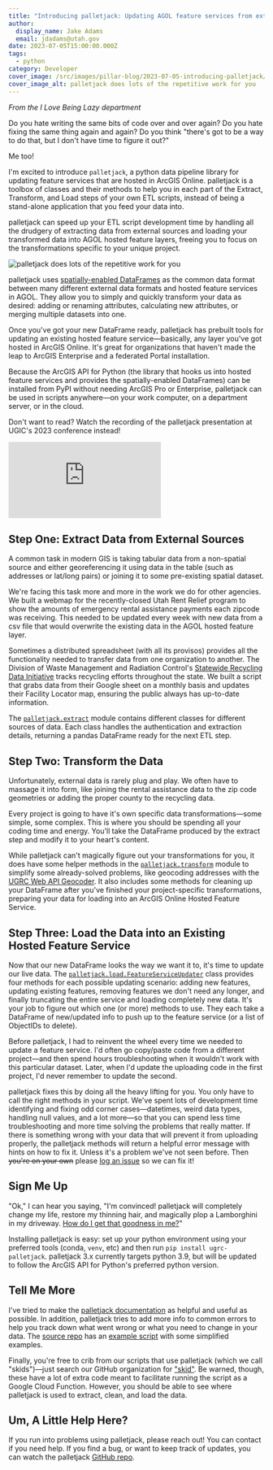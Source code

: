 ```yaml
---
title: "Introducing palletjack: Updating AGOL feature services from external sources"
author:
  display_name: Jake Adams
  email: jdadams@utah.gov
date: 2023-07-05T15:00:00.000Z
tags:
  - python
category: Developer
cover_image: /src/images/pillar-blog/2023-07-05-introducing-palletjack/palletjack_overview.png
cover_image_alt: palletjack does lots of the repetitive work for you
---
```



_From the I Love Being Lazy department_

Do you hate writing the same bits of code over and over again? Do you hate fixing the same thing again and again? Do you think "there's got to be a way to do that, but I don't have time to figure it out?"

Me too!

I'm excited to introduce `palletjack`, a python data pipeline library for updating feature services that are hosted in ArcGIS Online. palletjack is a toolbox of classes and their methods to help you in each part of the Extract, Transform, and Load steps of your own ETL scripts, instead of being a stand-alone application that you feed your data into.

palletjack can speed up your ETL script development time by handling all the drudgery of extracting data from external sources and loading your transformed data into AGOL hosted feature layers, freeing you to focus on the transformations specific to your unique project.

![palletjack does lots of the repetitive work for you](../../images/pillar-blog/2023-07-05-introducing-palletjack/palletjack_overview.png)

palletjack uses [spatially-enabled DataFrames](https://developers.arcgis.com/python/guide/introduction-to-the-spatially-enabled-dataframe/) as the common data format between many different external data formats and hosted feature services in AGOL. They allow you to simply and quickly transform your data as desired: adding or renaming attributes, calculating new attributes, or merging multiple datasets into one.

Once you've got your new DataFrame ready, palletjack has prebuilt tools for updating an existing hosted feature service—basically, any layer you've got hosted in ArcGIS Online. It's great for organizations that haven't made the leap to ArcGIS Enterprise and a federated Portal installation.

Because the ArcGIS API for Python (the library that hooks us into hosted feature services and provides the spatially-enabled DataFrames) can be installed from PyPI without needing ArcGIS Pro or Enterprise, palletjack can be used in scripts anywhere—on your work computer, on a department server, or in the cloud.

Don't want to read? Watch the recording of the palletjack presentation at UGIC's 2023 conference instead!

<iframe
  class="mx-auto aspect-video w-full max-w-4xl rounded-lg border-2 border-black shadow-xl"
  src="https://www.youtube.com/embed/iDXmzKIV1mg?si=hDFs45obVOao2Blj"
  title="YouTube video player"
  frameborder="0"
  allow="accelerometer; autoplay; clipboard-write; encrypted-media; gyroscope; picture-in-picture; web-share"
  allowfullscreen
></iframe>

## Step One: Extract Data from External Sources

A common task in modern GIS is taking tabular data from a non-spatial source and either georeferencing it using data in the table (such as addresses or lat/long pairs) or joining it to some pre-existing spatial dataset.

We're facing this task more and more in the work we do for other agencies. We built a webmap for the recently-closed Utah Rent Relief program to show the amounts of emergency rental assistance payments each zipcode was receiving. This needed to be updated every week with new data from a csv file that would overwrite the existing data in the AGOL hosted feature layer.

Sometimes a distributed spreadsheet (with all its provisos) provides all the functionality needed to transfer data from one organization to another. The Division of Waste Management and Radiation Control's [Statewide Recycling Data Initiative](https://deq.utah.gov/waste-management-and-radiation-control/statewide-recycling-data-initiative) tracks recycling efforts throughout the state. We built a script that grabs data from their Google sheet on a monthly basis and updates their Facility Locator map, ensuring the public always has up-to-date information.

The [`palletjack.extract`](https://agrc.github.io/palletjack/palletjack/extract.html) module contains different classes for different sources of data. Each class handles the authentication and extraction details, returning a pandas DataFrame ready for the next ETL step.

## Step Two: Transform the Data

Unfortunately, external data is rarely plug and play. We often have to massage it into form, like joining the rental assistance data to the zip code geometries or adding the proper county to the recycling data.

Every project is going to have it's own specific data transformations—some simple, some complex. This is where you should be spending all your coding time and energy. You'll take the DataFrame produced by the extract step and modify it to your heart's content.

While palletjack can't magically figure out your transformations for you, it does have some helper methods in the [`palletjack.transform`](https://agrc.github.io/palletjack/palletjack/transform.html) module to simplify some already-solved problems, like geocoding addresses with the [UGRC Web API Geocoder](https://gis.utah.gov/data/address-geocoders-locators/#WebAPI). It also includes some methods for cleaning up your DataFrame after you've finished your project-specific transformations, preparing your data for loading into an ArcGIS Online Hosted Feature Service.

## Step Three: Load the Data into an Existing Hosted Feature Service

Now that our new DataFrame looks the way we want it to, it's time to update our live data. The [`palletjack.load.FeatureServiceUpdater`](https://agrc.github.io/palletjack/palletjack/load.html#palletjack.load.FeatureServiceUpdater) class provides four methods for each possible updating scenario: adding new features, updating existing features, removing features we don't need any longer, and finally truncating the entire service and loading completely new data. It's your job to figure out which one (or more) methods to use. They each take a DataFrame of new/updated info to push up to the feature service (or a list of ObjectIDs to delete).

Before palletjack, I had to reinvent the wheel every time we needed to update a feature service. I'd often go copy/paste code from a different project—and then spend hours troubleshooting when it wouldn't work with this particular dataset. Later, when I'd update the uploading code in the first project, I'd never remember to update the second.

palletjack fixes this by doing all the heavy lifting for you. You only have to call the right methods in your script. We've spent lots of development time identifying and fixing odd corner cases—datetimes, weird data types, handling null values, and a lot more—so that you can spend less time troubleshooting and more time solving the problems that really matter. If there is something wrong with your data that will prevent it from uploading properly, the palletjack methods will return a helpful error message with hints on how to fix it. Unless it's a problem we've not seen before. Then ~~you're on your own~~ please [log an issue](https://github.com/agrc/palletjack/issues/new) so we can fix it!

## Sign Me Up

"Ok," I can hear you saying, "I'm convinced! palletjack will completely change my life, restore my thinning hair, and magically plop a Lamborghini in my driveway. [How do I get that goodness in me?](https://www.youtube.com/watch?v=_xOsqQM8jFU)"

Installing palletjack is easy: set up your python environment using your preferred tools (conda, `venv`, etc) and then run `pip install ugrc-palletjack`. palletjack 3.x currently targets python 3.9, but will be updated to follow the ArcGIS API for Python's preferred python version.

## Tell Me More

I've tried to make the [palletjack documentation](https://agrc.github.io/palletjack/palletjack/) as helpful and useful as possible. In addition, palletjack tries to add more info to common errors to help you track down what went wrong or what you need to change in your data. The [source repo](https://github.com/agrc/palletjack/) has an [example script](https://github.com/agrc/palletjack/blob/main/docs/examples.py) with some simplified examples.

Finally, you're free to crib from our scripts that use palletjack (which we call "skids")—just search our GitHub organization for ["skid"](https://github.com/agrc?q=skid&type=all&language=&sort=). Be warned, though, these have a lot of extra code meant to facilitate running the script as a Google Cloud Function. However, you should be able to see where palletjack is used to extract, clean, and load the data.

## Um, A Little Help Here?

If you run into problems using palletjack, please reach out! You can contact <Contacts inline subject={frontmatter.title} contactKey='palletjack' /> if you need help. If you find a bug, or want to keep track of updates, you can watch the palletjack [GitHub repo](https://github.com/agrc/palletjack).
